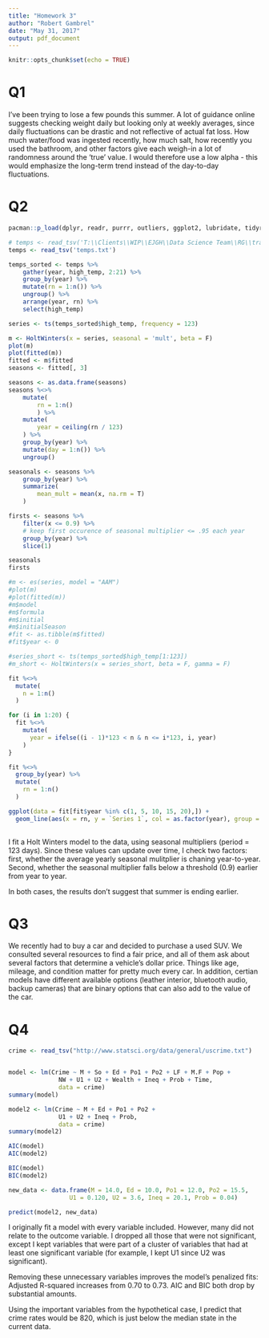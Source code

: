 ```yaml
---
title: "Homework 3"
author: "Robert Gambrel"
date: "May 31, 2017"
output: pdf_document
---
```


```r
knitr::opts_chunk$set(echo = TRUE)
```
# Q1

I've been trying to lose a few pounds this summer. A lot of guidance online suggests checking weight daily but looking only at weekly averages, since daily fluctuations can be drastic and not reflective of actual fat loss. How much water/food was ingested recently, how much salt, how recently you used the bathroom, and other factors give each weigh-in a lot of randomness around the 'true' value. I would therefore use a low alpha - this would emphasize the long-term trend instead of the day-to-day fluctuations.

# Q2

```r
pacman::p_load(dplyr, readr, purrr, outliers, ggplot2, lubridate, tidyr, stats, smooth, tibble, magrittr)

# temps <- read_tsv('T:\\Clients\\WIP\\EJGH\\Data Science Team\\RG\\trainings\\temps-new.txt')
temps <- read_tsv('temps.txt')

temps_sorted <- temps %>%
	gather(year, high_temp, 2:21) %>%
	group_by(year) %>%
	mutate(rn = 1:n()) %>%
	ungroup() %>%	
	arrange(year, rn) %>%
	select(high_temp)

series <- ts(temps_sorted$high_temp, frequency = 123)

m <- HoltWinters(x = series, seasonal = 'mult', beta = F)
plot(m)
plot(fitted(m))
fitted <- m$fitted
seasons <- fitted[, 3]

seasons <- as.data.frame(seasons)
seasons %<>%
	mutate(
		rn = 1:n()
		) %>%
	mutate(
		year = ceiling(rn / 123)
	) %>%
	group_by(year) %>%
	mutate(day = 1:n()) %>%
	ungroup()

seasonals <- seasons %>%
	group_by(year) %>%
	summarize(
		mean_mult = mean(x, na.rm = T)
	)

firsts <- seasons %>%
	filter(x <= 0.9) %>%
	# keep first occurence of seasonal multiplier <= .95 each year 
	group_by(year) %>%
	slice(1)

seasonals
firsts

#m <- es(series, model = "AAM")
#plot(m)
#plot(fitted(m))
#m$model
#m$formula
#m$initial
#m$initialSeason
#fit <- as.tibble(m$fitted)
#fit$year <- 0

#series_short <- ts(temps_sorted$high_temp[1:123])
#m_short <- HoltWinters(x = series_short, beta = F, gamma = F)
```

```r
fit %<>%
  mutate(
    n = 1:n()
  )

for (i in 1:20) {
  fit %<>%
    mutate(
      year = ifelse((i - 1)*123 < n & n <= i*123, i, year)
    )
}

fit %<>%
  group_by(year) %>%
  mutate(
    rn = 1:n()
  )

ggplot(data = fit[fit$year %in% c(1, 5, 10, 15, 20),]) +
  geom_line(aes(x = rn, y = `Series 1`, col = as.factor(year), group = as.factor(year)))
  
```

I fit a Holt Winters model to the data, using seasonal multipliers (period = 123 days). Since these values can update over time, I check two factors: first, whether the average yearly seasonal mulitplier is chaning year-to-year. Second, whether the seasonal multiplier falls below a threshold (0.9) earlier from year to year.

In both cases, the results don't suggest that summer is ending earlier.

# Q3

We recently had to buy a car and decided to purchase a used SUV. We consulted several resources to find a fair price, and all of them ask about several factors that determine a vehicle's dollar price. Things like age, mileage, and condition matter for pretty much every car. In addition, certian models have different available options (leather interior, bluetooth audio, backup cameras) that are binary options that can also add to the value of the car. 

# Q4
```r


crime <- read_tsv("http://www.statsci.org/data/general/uscrime.txt")


model <- lm(Crime ~ M + So + Ed + Po1 + Po2 + LF + M.F + Pop +
			  NW + U1 + U2 + Wealth + Ineq + Prob + Time, 
			  data = crime)
summary(model)

model2 <- lm(Crime ~ M + Ed + Po1 + Po2 +
			  U1 + U2 + Ineq + Prob, 
			  data = crime)
summary(model2)

AIC(model)
AIC(model2)

BIC(model)
BIC(model2)

new_data <- data.frame(M = 14.0, Ed = 10.0, Po1 = 12.0, Po2 = 15.5,
			     U1 = 0.120, U2 = 3.6, Ineq = 20.1, Prob = 0.04)

predict(model2, new_data)
```
I originally fit a model with every variable included. However, many did not relate to the outcome variable. I dropped all those that were not significant, except I kept variables that were part of a cluster of variables that had at least one significant variable (for example, I kept U1 since U2 was significant).

Removing these unnecessary variables improves the model's penalized fits: Adjusted R-squared increases from 0.70 to 0.73. AIC and BIC both drop by substantial amounts. 

Using the important variables from the hypothetical case, I predict that crime rates would be 820, which is just below the median state in the current data.
